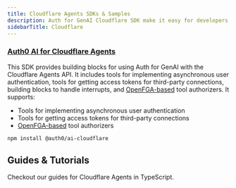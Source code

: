 ```yaml
---
title: Cloudflare Agents SDKs & Samples
description: Auth for GenAI Cloudflare SDK make it easy for developers to integrate with and secure any AI agent workflow using Cloudflare Agents.
sidebarTitle: Cloudflare
---
```


### [Auth0 AI for Cloudflare Agents](https://github.com/auth0-lab/auth0-ai-js/tree/main/packages/ai-cloudflare)

This SDK provides building blocks for using Auth for GenAI with the Cloudflare Agents API. It includes tools for implementing asynchronous user authentication, tools for getting access tokens for third-party connections, building blocks to handle interrupts, and [OpenFGA-based](https://openfga.dev/) tool authorizers. It supports:

- Tools for implementing asynchronous user authentication
- Tools for getting access tokens for third-party connections
- [OpenFGA-based](https://openfga.dev/) tool authorizers

```bash wrap lines
npm install @auth0/ai-cloudflare
```

## Guides & Tutorials

Checkout our guides for Cloudflare Agents in TypeScript.

<Columns cols={2}>
  <Card title="Check Google Calendar Availability" href="/ai/docs/how-tos/check-google-calendar-availability" icon="google" iconType="solid" horizontal />
  <Card title="List GitHub Repositories" href="/ai/docs/how-tos/list-github-repositories" icon="github" iconType="solid" horizontal />
  <Card title="List Slack Channels" href="/ai/docs/how-tos/list-slack-channels" icon="slack" iconType="solid" horizontal />
</Columns>
